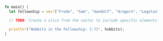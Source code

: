 ```rust
fn main() {
  let fellowship = vec!["Frodo", "Sam", "Gandalf", "Aragorn", "Legolas", "Gimli", "Boromir"];

  // TODO: Create a slice from the vector to include specific elements

  println!("Hobbits in the Fellowship: {:?}", hobbits);
}
```